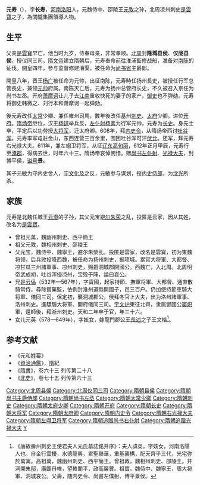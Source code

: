 '''元寿'''（{{bd|550年||612年|3月1日|catIdx=Y}}），字'''长寿'''，[[河南郡|河南]][[洛阳县|洛阳]]人，元魏侍中、邵陵王[[元敦|元敦]]之孙，北周凉州刺史[[是雲寶|是雲寶]]之子，為關隴集團領導人物。

==生平==
父亲[[是雲寶|是雲寶]]早亡，他当时九岁，侍奉母亲，非常孝顺。[[北周|北周]]封'''隆城县侯'''、'''仪陇县侯'''，授仪同三司。[[隋文帝|隋文帝]]建立隋朝后，元寿奉命前往淮浦監修战船，准备对[[南陈|南陈]]的征伐。開皇四年，参与监督修建漕渠，被任命为[[尚书省|尚书省]]主爵郎。

開皇八年，晋王[[杨广|杨广]]被任命为元帅，出征南陈，元寿時任扬州長史，被授任行军总管長史，兼领[[元帅|元帅]]府属。南陈灭亡后，元寿为扬州总管府长史，不久被召入京任为尚书左丞。开府[[萧摩诃|萧摩诃]]让儿子去[[江南|江南]]重收快死的妻子的家产，[[御史|御史]]也不弹劾。元寿将御史韩微之、刘行本和萧摩诃一起弹劾。

後元寿改任[[太常|太常]]少卿、兼任雍州司馬，數年後改任基州[[刺史|刺史]]、[[太府|太府]]少卿。进位[[开府|开府]]。[[隋炀帝|隋炀帝]]继位，汉王[[杨谅|杨谅]]举兵反，[[左仆射|左仆射]][[杨素|杨素]]为行军元帅，元寿为[[长史|长史]]。身先士卒，平定后以功劳授[[大将军_(东亚)|大将军]]，迁太府卿。608年，拜[[内史令|内史令]]，从隋炀帝西讨[[吐谷浑|吐谷浑]]。元寿率军屯驻金山，东西连营三百余里，围困吐谷浑可汗[[伏允|伏允]]。还军，拜元寿右光禄大夫。611年，兼左翊卫将军，从征[[辽东|辽东]][[高句丽|高句丽]]，612年正月甲辰，元寿行至[[涿郡|涿郡]]，得病去世，时年六十三。隋炀帝哀悼惋惜。赠[[尚书左仆射|尚书左仆射]]、[[光禄大夫|光禄大夫]]，封博平侯，[[谥号|谥号]]'''景'''。

其子元敏为守内史舍人，[[宇文化及|宇文化及]]之反，元敏参与谋划，授[[中书侍郎|内史侍郎]]，为[[沈光_(隋朝)|沈光]]所杀。

==家族==
元寿是北魏任城王[[元澄|元澄]]的子孙，其父元宝避[[尔朱荣|尔朱荣]]之乱，投匿是云家，因从其姓，改名为[[是雲寶|是雲寶]]。
*曾祖元萬，魏幽州刺史、西平簡王
*祖父元敦，魏相州刺史、邵陵王
*父元宝，魏侍中、魏寧王，避尔朱榮乱，投匿是雲家，改名是雲寶，初为東魏将领，后兵败投降西魏，被任命为扬州刺史，据项城。累官大将軍、大都督、凉甘瓜三州諸軍事、凉州刺史，赐爵洞城郡開國公。西魏亡，入北周。北周明帝武成初，吐谷浑侵凉州，宝殁于阵，謚曰哀公。
*兄[[是云侃|是云偘]]（532年—567年），字寶國，起家持節、撫軍将軍、大都督、通直散騎常侍，尋除嘗藥監，依例封淮州道縣開國子，邑三百户。仍加使持節車騎大将軍、儀同三司。保定初，襲洞城郡公，俄拜冬官上大夫，出为洛州諸軍事、洛州刺史。進驃騎大将軍、開府儀同三司。[[宇文护|宇文护]]東征北齊，隶属鄧國公[[窦炽|窦炽]]軍，還師後，拜淅州刺史。天和二年卒于官，年三十六。
*女儿元英（578—649年），字姟女，嫁龍門郡公[[王長述|王長述]]之子王文楷<ref>《唐故壽州刺史王使君夫人元氏墓誌銘并序》：夫人諱英，字姟女，河南洛陽人也。自金行雲擾，水德龍興，累聖聯華，重基襲構，配天齊乎三代，光宅弥於萬寓。高祖萬，魏幽州刺史、西平簡王。曾祖敦，魏相州刺史、邵陵王。并洞開朱邸，廣闢丹帷，望軼閒平，政高廉賈。祖寶，魏侍中、魏寧王，周大将軍、洞城哀公。父壽，随内史令、尚書左僕射、博平景侯。</ref>。

==参考文献==
*《元和姓纂》
*《[[資治通鑑|資治通鑑]]》，[[隋|隋]]紀
*《[[隋書|隋書]]》，卷六十三 列传第二十八
*《[[北史|北史]]》，卷七十五 列传第六十三

{{DEFAULTSORT:Y}}
[[Category:北周县侯|Category:北周县侯]]
[[Category:北周仪同三司|Category:北周仪同三司]]
[[Category:隋朝县侯|Category:隋朝县侯]]
[[Category:隋朝尚书主爵侍郎|Category:隋朝尚书主爵侍郎]]
[[Category:隋朝尚书左丞|Category:隋朝尚书左丞]]
[[Category:隋朝太常少卿|Category:隋朝太常少卿]]
[[Category:隋朝刺史|Category:隋朝刺史]]
[[Category:隋朝太府少卿|Category:隋朝太府少卿]]
[[Category:隋朝开府|Category:隋朝开府]]
[[Category:隋朝长史|Category:隋朝长史]]
[[Category:隋朝大将军|Category:隋朝大将军]]
[[Category:隋朝太府卿|Category:隋朝太府卿]]
[[Category:隋朝内史令|Category:隋朝内史令]]
[[Category:隋朝右光禄大夫|Category:隋朝右光禄大夫]]
[[Category:隋朝左翊卫将军|Category:隋朝左翊卫将军]]
[[Category:隋朝追赠尚书右仆射|Category:隋朝追赠尚书右仆射]]
[[Category:隋朝追赠光禄大夫|Category:隋朝追赠光禄大夫]]
[[Category:諡景|Y]]